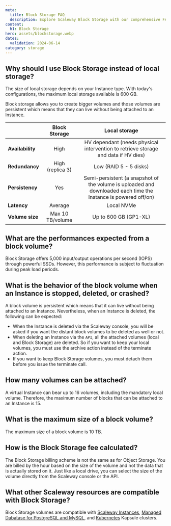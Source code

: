 ```yaml
---
meta:
  title: Block Storage FAQ
  description: Explore Scaleway Block Storage with our comprehensive FAQ covering performance, persistence, and more. Learn how Block Storage compares to local storage and its compatibility with Scaleway resources.
content:
  h1: Block Storage
hero: assets/blockstorage.webp
dates:
  validation: 2024-06-14
category: storage
---
```


## Why should I use Block Storage instead of local storage?

The size of local storage depends on your Instance type. With today's configurations, the maximum local storage available is 600 GB.

Block storage allows you to create bigger volumes and those volumes are persistent which means that they can live without being attached to an Instance.

|                    |         **Block Storage**         |           **Local storage**                                                                                    |
|--------------------|:---------------------------------:|:--------------------------------------------------------------------------------------------------------------:|
| **Availability**   | High                              | HV dependant (needs physical intervention to retrieve storage and data if HV dies)                             |
| **Redundancy**     | High (replica 3)                  | Low (RAID 5 - 5 disks)                                                                                         |
| **Persistency**    | Yes                               | Semi-persistent (a snapshot of the volume is uploaded and downloaded each time the Instance is powered off/on) |
| **Latency**        | Average                           | Local NVMe                                                                                                     |
| **Volume size**    | Max 10 TB/volume                  | Up to 600 GB (GP1-XL)                                                                                          |

## What are the performances expected from a block volume?

Block Storage offers 5,000 input/output operations per second (IOPS) through powerful SSDs. 
However, this performance is subject to fluctuation during peak load periods.

## What is the behavior of the block volume when an Instance is stopped, deleted, or crashed?

A block volume is persistent which means that it can live without being attached to an Instance. Nevertheless, when an Instance is deleted, the following can be expected:

- When the Instance is deleted via the Scaleway console, you will be asked if you want the distant block volumes to be deleted as well or not.
- When deleting an Instance via the `API`, all the attached volumes (local and Block Storage) are deleted. So if you want to keep your local volumes, you must use the archive action instead of the terminate action.
- If you want to keep Block Storage volumes, you must detach them before you issue the terminate call.

## How many volumes can be attached?

A virtual Instance can bear up to 16 volumes, including the mandatory local volume.
Therefore, the maximum number of blocks that can be attached to an Instance is 15.

## What is the maximum size of a block volume?

The maximum size of a block volume is 10 TB.

## How is the Block Storage fee calculated?

The Block Storage billing scheme is not the same as for Object Storage. You are billed by the hour based on the size of the volume and not the data that is actually stored on it. Just like a local drive, you can select the size of the volume directly from the Scaleway console or the API.

## What other Scaleway resources are compatible with Block Storage?

Block Storage volumes are compatible with [Scaleway Instances](/compute/instances/), [Managed Dabatase for PostgreSQL and MySQL](/managed-databases/postgresql-and-mysql/), and [Kubernetes](/containers/kubernetes/) Kapsule clusters.


